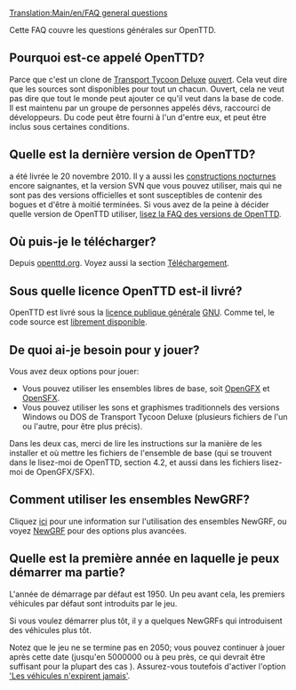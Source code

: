 [[Translation:Main/en/FAQ general questions]]{{en/-}}
{{fr/MenuFAQ}}

Cette FAQ couvre les questions générales sur OpenTTD.

==Pourquoi est-ce appelé OpenTTD?==
Parce que c'est un clone de [[Main/fr/Transport Tycoon Deluxe|Transport Tycoon Deluxe]] [http://www.opensource.org/ ouvert].
Cela veut dire que les sources sont disponibles pour tout un chacun. Ouvert, cela ne veut pas dire que tout le monde peut ajouter ce qu'il veut dans la base de code. Il est maintenu par un groupe de personnes appelés dévs, raccourci de développeurs. Du code peut être fourni à l'un d'entre eux, et peut être inclus sous certaines conditions.

==Quelle est la dernière version de OpenTTD?==
{{fr/Version}} a été livrée le 20 novembre 2010. Il y a aussi les [[Main/fr/Construction de nuit|constructions nocturnes]] encore saignantes, et la version SVN que vous pouvez utiliser, mais qui ne sont pas des versions officielles et sont susceptibles de contenir des bogues et d'être à moitié terminées. Si vous avez de la peine à décider quelle version de OpenTTD utiliser, [[Main/fr/FAQ Versions OpenTTD|lisez la FAQ des versions de OpenTTD]].

==Où puis-je le télécharger?==
Depuis [http://www.openttd.org/download-stable openttd.org]. Voyez aussi la section [[Main/fr/Téléchargement|Téléchargement]].

==Sous quelle licence OpenTTD est-il livré?==
OpenTTD est livré sous la [http://www.gnu.org/copyleft/gpl.html licence publique générale] [http://www.gnu.org/ GNU]. Comme tel, le code source est [[Main/en/FAQ de développement/Fr#Comment puis-je obtenir le code source.3F|librement disponible]].

==De quoi ai-je besoin pour y jouer?==
Vous avez deux options pour jouer:
* Vous pouvez utiliser les ensembles libres de base, soit [http://dev.openttdcoop.org/projects/opengfx OpenGFX] et [http://dev.openttdcoop.org/projects/opensfx OpenSFX].
* Vous pouvez utiliser les sons et graphismes traditionnels des versions Windows ou DOS de Transport Tycoon Deluxe (plusieurs fichiers de l'un ou l'autre, pour être plus précis).
Dans les deux cas, merci de lire les instructions sur la manière de les installer et où mettre les fichiers de l'ensemble de base (qui se trouvent dans le lisez-moi de OpenTTD, section 4.2, et aussi dans les fichiers lisez-moi de OpenGFX/SFX).

==Comment utiliser les ensembles NewGRF?==
Cliquez [[Main/fr/FAQ NewGRF|ici]] pour une information sur l'utilisation des ensembles NewGRF, ou voyez [[Main/fr/NewGRF|NewGRF]] pour des options plus avancées.

==Quelle est la première année en laquelle je peux démarrer ma partie?==
L'année de démarrage par défaut est 1950. Un peu avant cela, les premiers véhicules par défaut sont introduits par le jeu.

Si vous voulez démarrer plus tôt, il y a quelques NewGRFs qui introduisent des véhicules plus tôt.

Notez que le jeu ne se termine pas en 2050; vous pouvez continuer à jouer après cette date (jusqu'en 5000000 ou à peu près, ce qui devrait être suffisant pour la plupart des cas {{en/Emoticon|:)}}). Assurez-vous toutefois d'activer l'option [[Main/en/Options avancées/Véhicules/Fr#Les véhicules n'expirent jamais|'Les véhicules n'expirent jamais']].